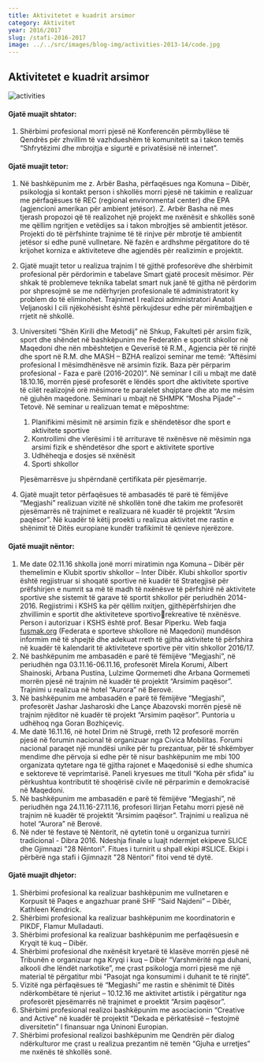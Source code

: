 ```yaml
---
title: Aktivitetet e kuadrit arsimor
category: Aktivitet
year: 2016/2017
slug: /stafi-2016-2017
image: ../../src/images/blog-img/activities-2013-14/code.jpg
---
```


## Aktivitetet e kuadrit arsimor

![activities](../../src/images/blog-img/activities-2016-17/activities.png)

#### Gjatë muajit shtator:

1. Shërbimi profesional morri pjesë në Konferencën përmbyllëse të Qendrës për
   zhvillim të vazhdueshëm të komunitetit sa i takon temës “Shfrytëzimi dhe
   mbrojtja e sigurtë e privatësisë në internet”.

#### Gjatë muajit tetor:

1. Në bashkëpunim me z. Arbër Basha, përfaqësues nga Komuna – Dibër,
   psikologja si kontakt person i shkollës morri pjesë në takimin e realizuar me
   përfaqësues të REC (regional environmental center) dhe EPA (agjencioni
   amerikan për ambient jetësor). Z. Arbër Basha në mes tjerash propozoi që të
   realizohet një projekt me nxënësit e shkollës sonë me qëllim ngritjen e vetëdijes
   sa i takon mbrojtjes së ambientit jetësor. Projekti do të përfshinte trajnime të të
   rinjve për mbrotje të ambientit jetësor si edhe punë vullnetare. Në fazën e
   ardhshme përgatitore do të krijohet korniza e aktiviteteve dhe agjendës për
   realizimin e projektit.
2. Gjatë muajit tetor u realizua trajnim I të gjithë profesorëve dhe shërbimit
   profesional për përdorimin e tabelave Smart gjatë procesit mësimor. Për shkak të
   problemeve teknika tabelat smart nuk janë të gjitha në përdorim por shpresojmë
   se me ndërhyrjen profesionale të administratorit ky problem do të eliminohet.
   Trajnimet I realizoi administratori Anatoli Veljanoski I cili njëkohësisht është
   përkujdesur edhe për mirëmbajtjen e rrjetit në shkollë.
3. Universiteti “Shën Kirili dhe Metodij” në Shkup, Fakulteti për arsim fizik, sport dhe shëndet në bashkëpunim me Federatën e sportit shkollor në Maqedoni dhe nën mbështetjen e Qeverisë të R.M., Agjencia për të rinjtë dhe sport në R.M. dhe MASH – BZHA realizoi seminar me temë: “Aftësimi profesional I mësimdhënësve në arsimin fizik. Baza për përparim profesional - Faza e parë (2016-2020)”. Në seminar I cili u mbajt me datë 18.10.16, morrën pjesë profesorët e lëndës sport dhe aktivitete sportive të cilët realizojnë orë mësimore te paralelet shqiptare dhe
   ato me mësim në gjuhën maqedone. Seminari u mbajt në SHMPK “Mosha Pijade” – Tetovë. Në seminar u realizuan temat e mëposhtme:

   1. Planifikimi mësimit në arsimin fizik e shëndetësor dhe sport e
      aktivitete sportive
   2. Kontrollimi dhe vlerësimi i të arriturave të nxënësve në mësimin
      nga arsimi fizik e shëndetësor dhe sport e aktivitete sportive
   3. Udhëheqja e dosjes së nxënësit
   4. Sporti shkollor

   Pjesëmarrësve ju shpërndanë çertifikata për pjesëmarrje.

4. Gjatë muajit tetor përfaqësues të ambasadës të parë të fëmijëve “Megjashi”
   realizuan vizitë në shkollën tonë dhe takim me profesorët pjesëmarrës në
   trajnimet e realizuara në kuadër të projektit “Arsim paqësor”. Në kuadër të këtij
   proekti u realizua aktivitet me rastin e shënimit të Ditës europiane kundër
   trafikimit të qenieve njerëzore.

#### Gjatë muajit nëntor:

1. Me date 02.11.16 shkolla jonë morri miratimin nga Komuna – Dibër për
   themelimin e Klubit sportiv shkollor – Inter Dibër. Klubi shkollor sportiv është
   regjistruar si shoqatë sportive në kuаdër të Strategjisë për prëfshirjen e numrit sa
   më të madh të nxënësve të përfshirë në aktivitete sportive she sistemit të garave
   të sportit shkollor për periudhën 2014-2016. Regjistrimi i KSHS ka për qëllim
   nxitjen, gjithëpërfshirjen dhe zhvillimin e sportit dhe aktiviteteve sportivorekreative të nxënësve. Person i autorizuar i KSHS është prof. Besar Piperku.
   Web faqja [fusmak.org](http://fusmak.org.mk/) (Federata e sporteve shkollore në Maqedoni)
   mundëson informim më të shpejtë dhe adekuat rreth të gjitha aktivitete të
   përfshira në kuadër të kalendarit të aktiviteteve sportive për vitin shkollor
   2016/17.
2. Në bashkëpunim me ambasadën e parë të fëmijëve “Megjashi”, në periudhën
   nga 03.11.16-06.11.16, profesorët Mirela Korumi, Albert Shainoski, Arbana
   Pustina, Lulzime Qormemeti dhe Arbana Qormemeti morrën pjesë në trajnim në
   kuadër të projektit “Arsimim paqësor”. Trajnimi u realizua në hotel “Aurora” në
   Berovë.
3. Në bashkëpunim me ambasadën e parë të fëmijëve “Megjashi”, profesorët
   Jashar Jasharoski dhe Lançe Abazovski morrën pjesë në trajnim njëditor në
   kuadër të projekt “Arsimim paqësor”. Puntoria u udhëhoq nga Goran Bozhiçeviç.
4. Me datë 16.11.16, në hotel Drim në Strugë, rreth 12 profesorë morrën pjesë në
   forumin nacional të organizuar nga Civica Mobilitas. Forumi nacional paraqet një
   mundësi unike për tu prezantuar, për të shkëmbyer mendime dhe përvoja si
   edhe për të nisur bashkëpunim me mbi 100 organizata qytetare nga të gjitha
   rajonet e Maqedonisë si edhe shumica e sektoreve të veprimtarisë. Paneli
   kryesues me titull “Koha për sfida” iu përkushtua kontributit të shoqërisë civile në
   përparimin e demokracisë në Maqedoni.
5. Në bashkëpunim me ambasadën e parë të fëmijëve “Megjashi”, në periudhën
   nga 24.11.16-27.11.16, profesori Ilirjan Fetahu morri pjesë në trajnim në kuadër
   të projektit “Arsimim paqësor”. Trajnimi u realizua në hotel “Aurora” në Berovë.
6. Në nder të festave të Nëntorit, në qytetin tonë u organizua turniri tradicional -
   Dibra 2016. Ndeshja finale u luajt ndermjet ekipeve SLICE dhe Gjimnazi "28
   Nëntori". Fitues i turnirit u shpall ekipi #SLICE. Ekipi i përbërë nga stafi i
   Gjimnazit "28 Nëntori" fitoi vend të dytë.

#### Gjatë muajit dhjetor:

1. Shërbimi profesional ka realizuar bashkëpunim me vullnetaren e Korpusit të
   Paqes e angazhuar pranë SHF “Said Najdeni” – Dibër, Kathleen Kendrick.
2. Shërbimi profesional ka realizuar bashkëpunim me koordinatorin e PIKDF,
   Flamur Mulladauti.
3. Shërbimi profesional ka realizuar bashkëpunim me perfaqësuesin e Kryqit të kuq
   – Dibër.
4. Shërbimi profesional dhe nxënësit kryetarë të klasëve morrën pjesë në Tribunën
   e organizuar nga Kryqi i kuq – Dibër “Varshmëritë nga duhani, alkooli dhe lëndët
   narkotike”, me çrast psikologja morri pjesë me një material të përgatitur mbi
   “Pasojat nga konsumimi i duhanit te të rinjtë”.
5. Vizitë nga përfaqësues të “Megjashi” me rastin e shënimit të Ditës
   ndërkombëtare të njeriut – 10.12.16 me aktivitet artistik i përgatitur nga
   profesorët pjesëmarrës në trajnimet e proektit “Arsim paqësor”.
6. Shërbimi profesional realizoi bashkëpunim me asociacionin “Creative and Active”
   në kuadër të projektit “Dekada e përkatësisë – festojmë diversitetin” I finansuar
   nga Uninoni Europian.
7. Shërbimi profesional realizoi bashkëpunim me Qendrën për dialog ndërkulturor
   me çrast u realizua prezantim në temën “Gjuha e urretjes” me nxënës të shkollës
   sonë.
